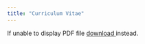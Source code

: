```yaml
---
title: "Curriculum Vitae"
---
```

 
<object data="files/Ancel_CV.pdf" width="100%" height="500">
    </object>
    
<p>If unable to display PDF file
<a href="files/Ancel_CV.pdf"> download </a>instead.</p>


